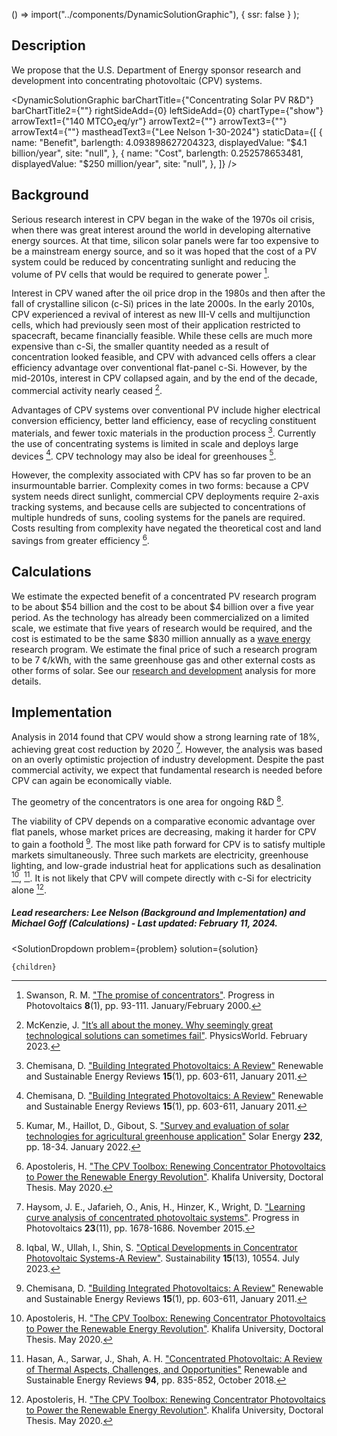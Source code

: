 
  () => import("../components/DynamicSolutionGraphic"),
  { ssr: false }
);


## Description
We propose that the U.S. Department of Energy sponsor research and development into concentrating photovoltaic (CPV) systems.

<DynamicSolutionGraphic
  barChartTitle={"Concentrating Solar PV R&D"}
  barChartTitle2={""}
  rightSideAdd={0}
  leftSideAdd={0}
  chartType={"show"}
  arrowText1={"140 MTCO₂eq/yr"}
  arrowText2={""}
  arrowText3={""}
  arrowText4={""}
  mastheadText3={"Lee Nelson 1-30-2024"}
 staticData={[
    {
     name: "Benefit",
      barlength: 4.093898627204323,
      displayedValue: "$4.1 billion/year",
      site: "null",
    },
    {
      name: "Cost",
      barlength: 0.252578653481,
      displayedValue: "$250 million/year",
      site: "null",
    },
  ]}
/>

## Background

Serious research interest in CPV began in the wake of the 1970s oil crisis, when there was great interest around the world in developing alternative energy sources. At that time, silicon solar panels were far too expensive to be a mainstream energy source, and so it was hoped that the cost of a PV system could be reduced by concentrating sunlight and reducing the volume of PV cells that would be required to generate power [^"4"].

Interest in CPV waned after the oil price drop in the 1980s and then after the fall of crystalline silicon (c-Si) prices in the late 2000s. In the early 2010s, CPV experienced a revival of interest as new III-V cells and multijunction cells, which had previously seen most of their application restricted to spacecraft, became financially feasible. While these cells are much more expensive than c-Si, the smaller quantity needed as a result of concentration looked feasible, and CPV with advanced cells offers a clear efficiency advantage over conventional flat-panel c-Si. However, by the mid-2010s, interest in CPV collapsed again, and by the end of the decade, commercial activity nearly ceased [^"5"].

Advantages of CPV systems over conventional PV include higher electrical conversion efficiency, better land efficiency, ease of recycling constituent materials, and fewer toxic materials in the production process [^”1”]. Currently the use of concentrating systems is limited in scale and deploys large devices [^”1”]. CPV technology may also be ideal for greenhouses [^”2”].

However, the complexity associated with CPV has so far proven to be an insurmountable barrier. Complexity comes in two forms: because a CPV system needs direct sunlight, commercial CPV deployments require 2-axis tracking systems, and because cells are subjected to concentrations of multiple hundreds of suns, cooling systems for the panels are required. Costs resulting from complexity have negated the theoretical cost and land savings from greater efficiency [^"6"].

## Calculations
We estimate the expected benefit of a concentrated PV research program to be about $54 billion and the cost to be about $4 billion over a five year period. As the technology has already been commercialized on a limited scale, we estimate that five years of research would be required, and the cost is estimated to be the same $830 million annually as a [wave energy](https://www.urbancruiseship.org/energy/energy_production/mhk) research program. We estimate the final price of such a research program to be 7 ¢/kWh, with the same greenhouse gas and other external costs as other forms of solar. See our [research and development](https://www.urbancruiseship.org/energy/energy_socioeconomics/rd) analysis for more details.

## Implementation

Analysis in 2014 found that CPV would show a strong learning rate of 18%, achieving great cost reduction by 2020 [^"7"]. However, the analysis was based on an overly optimistic projection of industry development. Despite the past commercial activity, we expect that fundamental research is needed before CPV can again be economically viable.

The geometry of the concentrators is one area for ongoing R&D [^"8"].

The viability of CPV depends on a comparative economic advantage over flat panels, whose market prices are decreasing, making it harder for CPV to gain a foothold [^”1”]. The most like path forward for CPV is to satisfy multiple markets simultaneously. Three such markets are electricity, greenhouse lighting, and low-grade industrial heat for applications such as desalination [^"6"], [^"3"]. It is not likely that CPV will compete directly with c-Si for electricity alone [^"6"].

##### Lead researchers: Lee Nelson (Background and Implementation) and Michael Goff (Calculations) - Last updated: February 11, 2024.

[^”1”]: Chemisana, D. ["Building Integrated Photovoltaics: A Review"](https://doi.org/10.1016/j.rser.2010.07.017) Renewable and Sustainable Energy Reviews <b>15</b>(1), pp. 603-611, January 2011.

[^”2”]: Kumar, M., Haillot, D., Gibout, S. ["Survey and evaluation of solar technologies for agricultural greenhouse application"](https://www.sciencedirect.com/science/article/abs/pii/S0038092X21010823) Solar Energy <b>232</b>, pp. 18-34. January 2022.

[^"3"]: Hasan, A., Sarwar, J., Shah, A. H. ["Concentrated Photovoltaic: A Review of Thermal Aspects, Challenges, and Opportunities"](https://doi.org/10.1016/j.rser.2018.06.014) Renewable and Sustainable Energy Reviews <b>94</b>, pp. 835-852, October 2018.

[^"4"]: Swanson, R. M. ["The promise of concentrators"](https://onlinelibrary.wiley.com/doi/abs/10.1002/%28SICI%291099-159X%28200001/02%298%3A1%3C93%3A%3AAID-PIP303%3E3.0.CO%3B2-S). Progress in Photovoltaics **8**(1), pp. 93-111. January/February 2000.

[^"5"]: McKenzie, J. ["It’s all about the money. Why seemingly great technological solutions can sometimes fail"](https://physicsworld.com/a/its-all-about-the-money-why-seemingly-great-technological-solutions-can-sometimes-fail/). PhysicsWorld. February 2023.

[^"6"]: Apostoleris, H. ["The CPV Toolbox: Renewing Concentrator Photovoltaics to Power the Renewable Energy Revolution"](https://khazna.ku.ac.ae/en/studentTheses/the-cpv-toolbox-renewing-concentrator-photovoltaics-to-power-the--2). Khalifa University, Doctoral Thesis. May 2020.

[^"7"]: Haysom, J. E., Jafarieh, O., Anis, H., Hinzer, K., Wright, D. ["Learning curve analysis of concentrated photovoltaic systems"](https://onlinelibrary.wiley.com/doi/full/10.1002/pip.2567). Progress in Photovoltaics **23**(11), pp. 1678-1686. November 2015.

[^"8"]: Iqbal, W., Ullah, I., Shin, S. ["Optical Developments in Concentrator Photovoltaic Systems-A Review"](https://www.mdpi.com/2071-1050/15/13/10554). Sustainability **15**(13), 10554. July 2023.

  <SolutionDropdown 
    problem={problem} 
    solution={solution}
  >
    {children}
  </SolutionDropdown>